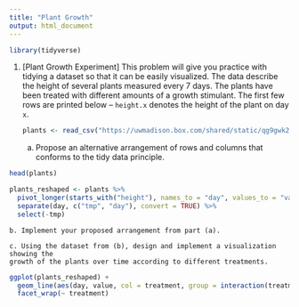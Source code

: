 ```yaml
---
title: "Plant Growth"
output: html_document
---
```


```r
library(tidyverse)
```

1. [Plant Growth Experiment] This problem will give you practice with tidying a
dataset so that it can be easily visualized. The data describe the height of
several plants measured every 7 days. The plants have been treated with
different amounts of a growth stimulant. The first few rows are printed below --
`height.x` denotes the height of the plant on day `x`.
    
    ```r
    plants <- read_csv("https://uwmadison.box.com/shared/static/qg9gwk2ldjdtcmmmiropcunf34ddonya.csv")
    ```
    
    a. Propose an alternative arrangement of rows and columns that conforms to the
    tidy data principle.
    
```r
head(plants)

plants_reshaped <- plants %>%
  pivot_longer(starts_with("height"), names_to = "day", values_to = "value") %>%
  separate(day, c("tmp", "day"), convert = TRUE) %>%
  select(-tmp)
```
    
    b. Implement your proposed arrangement from part (a).
    
    c. Using the dataset from (b), design and implement a visualization showing the
    growth of the plants over time according to different treatments.
    
    
    
```r
ggplot(plants_reshaped) +
  geom_line(aes(day, value, col = treatment, group = interaction(treatment, plantid))) +
  facet_wrap(~ treatment)
```
    
    
